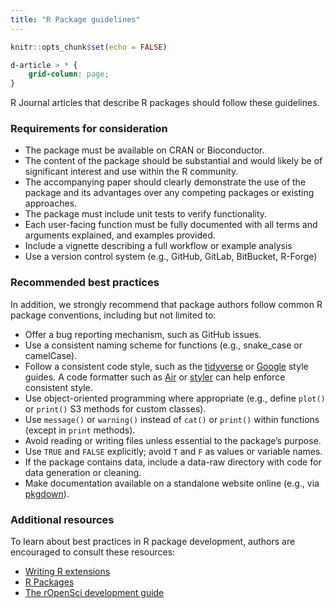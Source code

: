 ```yaml
---
title: "R Package guidelines"
---
```


```r
knitr::opts_chunk$set(echo = FALSE)
```

```css
d-article > * {
    grid-column: page;
}
```

R Journal articles that describe R packages should follow these guidelines.

### Requirements for consideration

* The package must be available on CRAN or Bioconductor.
* The content of the package should be substantial and would likely be of significant interest and use within the R community.
* The accompanying paper should clearly demonstrate the use of the package and its advantages over any competing packages or existing approaches. 
* The package must include unit tests to verify functionality.
* Each user-facing function must be fully documented with all terms and arguments explained, and examples provided. 
* Include a vignette describing a full workflow or example analysis
* Use a version control system (e.g., GitHub, GitLab, BitBucket, R-Forge)

### Recommended best practices

In addition, we strongly recommend that package authors follow common R package conventions, including but not limited to:

* Offer a bug reporting mechanism, such as GitHub issues.
* Use a consistent naming scheme for functions (e.g., snake_case or camelCase).  
* Follow a consistent code style, such as the [tidyverse](https://style.tidyverse.org/) or [Google](https://google.github.io/styleguide/Rguide.html) style guides. A code formatter such as [Air](https://posit-dev.github.io/air/) or [styler](https://styler.r-lib.org/) can help enforce consistent style.
* Use object-oriented programming where appropriate (e.g., define `plot()` or `print()` S3 methods for custom classes).  
* Use `message()` or `warning()` instead of `cat()` or `print()` within functions (except in `print` methods).  
* Avoid reading or writing files unless essential to the package's purpose.  
* Use `TRUE` and `FALSE` explicitly; avoid `T` and `F` as values or variable names.  
* If the package contains data, include a data-raw directory with code for data generation or cleaning.  
* Make documentation available on a standalone website online (e.g., via [pkgdown](https://pkgdown.r-lib.org/)).

### Additional resources

To learn about best practices in R package development, authors are encouraged to consult these resources:

* [Writing R extensions](https://cran.r-project.org/doc/manuals/r-devel/R-exts.html)
* [R Packages](https://r-pkgs.org/)
* [The rOpenSci development guide](https://stats-devguide.ropensci.org/)
